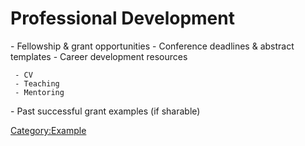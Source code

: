 = Professional Development =

- Fellowship & grant opportunities
- Conference deadlines & abstract templates
- Career development resources
  - CV
  - Teaching
  - Mentoring
- Past successful grant examples (if sharable)

[[Category:Example]]
